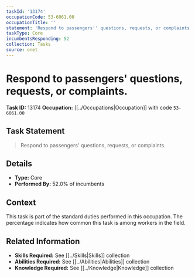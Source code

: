 ```yaml
---
taskId: '13174'
occupationCode: 53-6061.00
occupationTitle: ''
statement: 'Respond to passengers'' questions, requests, or complaints.'
taskType: Core
incumbentsResponding: 52
collection: Tasks
source: onet
---
```

# Respond to passengers' questions, requests, or complaints.

**Task ID:** 13174
**Occupation:** [[../Occupations|Occupation]] with code `53-6061.00`

## Task Statement

> Respond to passengers' questions, requests, or complaints.

## Details

- **Type:** Core
- **Performed By:** 52.0% of incumbents

## Context

This task is part of the standard duties performed in this occupation. The percentage indicates how common this task is among workers in the field.

## Related Information

- **Skills Required:** See [[../Skills|Skills]] collection
- **Abilities Required:** See [[../Abilities|Abilities]] collection
- **Knowledge Required:** See [[../Knowledge|Knowledge]] collection
